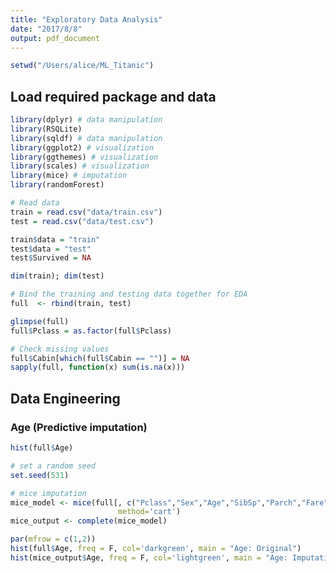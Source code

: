 ```yaml
---
title: "Exploratory Data Analysis"
date: "2017/8/8"
output: pdf_document
---
```


```r
setwd("/Users/alice/ML_Titanic")
```

## Load required package and data
```r
library(dplyr) # data manipulation
library(RSQLite)
library(sqldf) # data manipulation
library(ggplot2) # visualization
library(ggthemes) # visualization
library(scales) # visualization
library(mice) # imputation
library(randomForest)
```

```r
# Read data
train = read.csv("data/train.csv")
test = read.csv("data/test.csv")

train$data = "train"
test$data = "test"
test$Survived = NA

dim(train); dim(test)

# Bind the training and testing data together for EDA
full  <- rbind(train, test)
```


```r
glimpse(full)
full$Pclass = as.factor(full$Pclass)
```

```r
# Check missing values
full$Cabin[which(full$Cabin == "")] = NA
sapply(full, function(x) sum(is.na(x)))
```

## Data Engineering

### Age (Predictive imputation)
```r
hist(full$Age)
```

```r
# set a random seed
set.seed(531)

# mice imputation
mice_model <- mice(full[, c("Pclass","Sex","Age","SibSp","Parch","Fare","Embarked")], 
                        method='cart') 
mice_output <- complete(mice_model)
```

```r
par(mfrow = c(1,2))
hist(full$Age, freq = F, col='darkgreen', main = "Age: Original")
hist(mice_output$Age, freq = F, col='lightgreen', main = "Age: Imputation")
```

